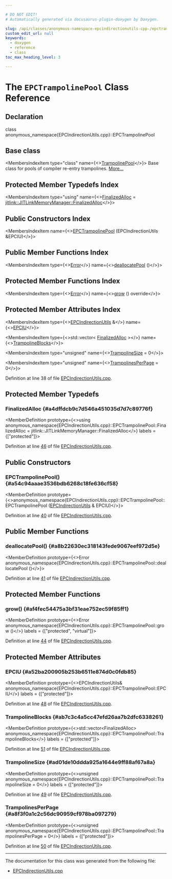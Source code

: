 ```yaml
---

# DO NOT EDIT!
# Automatically generated via docusaurus-plugin-doxygen by Doxygen.

slug: /api/classes/anonymous-namespace-epcindirectionutils-cpp-/epctrampolinepool
custom_edit_url: null
keywords:
  - doxygen
  - reference
  - class
toc_max_heading_level: 3

---
```





# The `EPCTrampolinePool` Class Reference

<DoxygenPage pluginConfig={pluginConfig}>



## Declaration

<CodeBlock>class anonymous_namespace{EPCIndirectionUtils.cpp}::EPCTrampolinePool</CodeBlock>

## Base class

<MembersIndex>

<MembersIndexItem
  type="class"
  name={<><a href="/docs/api/classes/llvm/orc/trampolinepool">TrampolinePool</a></>}>
Base class for pools of compiler re-entry trampolines. <a href="/docs/api/classes/llvm/orc/trampolinepool/#details">More...</a>
</MembersIndexItem>

</MembersIndex>

## Protected Member Typedefs Index

<MembersIndex>

<MembersIndexItem
  type="using"
  name={<><a href="#a4dffdcb9c7d546a451035d7d7c89776f">FinalizedAlloc</a> = <a href="/docs/api/classes/llvm/jitlink/jitlinkmemorymanager/finalizedalloc">jitlink::JITLinkMemoryManager::FinalizedAlloc</a></>}>
</MembersIndexItem>

</MembersIndex>

## Public Constructors Index

<MembersIndex>

<MembersIndexItem
  name={<><a href="#a54c94aaae3536bdb6268c18fe636cf58">EPCTrampolinePool</a> (EPCIndirectionUtils &amp;EPCIU)</>}>
</MembersIndexItem>

</MembersIndex>

## Public Member Functions Index

<MembersIndex>

<MembersIndexItem
  type={<><a href="/docs/api/classes/llvm/error">Error</a></>}
  name={<><a href="#a8b22630ec318143fede9067eef972d5e">deallocatePool</a> ()</>}>
</MembersIndexItem>

</MembersIndex>

## Protected Member Functions Index

<MembersIndex>

<MembersIndexItem
  type={<><a href="/docs/api/classes/llvm/error">Error</a></>}
  name={<><a href="#af4fec54475a3bf31eae752ec59f85ff1">grow</a> () override</>}>
</MembersIndexItem>

</MembersIndex>

## Protected Member Attributes Index

<MembersIndex>

<MembersIndexItem
  type={<><a href="/docs/api/classes/llvm/orc/epcindirectionutils">EPCIndirectionUtils</a> &amp;</>}
  name={<><a href="#a52ba200905b253b6511e874d0c0fdb85">EPCIU</a></>}>
</MembersIndexItem>

<MembersIndexItem
  type={<>std::vector&lt; <a href="#a4dffdcb9c7d546a451035d7d7c89776f">FinalizedAlloc</a> &gt;</>}
  name={<><a href="#ab7c3c4a5cc47efd26aa7b2dfc6338261">TrampolineBlocks</a></>}>
</MembersIndexItem>

<MembersIndexItem
  type="unsigned"
  name={<><a href="#ad01de10ddda925a1644e9ff88af67a8a">TrampolineSize</a> = 0</>}>
</MembersIndexItem>

<MembersIndexItem
  type="unsigned"
  name={<><a href="#a8f3f0a1c2c56dc90959cf978ba097279">TrampolinesPerPage</a> = 0</>}>
</MembersIndexItem>

</MembersIndex>


Definition at line 38 of file <a href="/docs/api/files/lib/lib/executionengine/lib/executionengine/orc/epcindirectionutils-cpp">EPCIndirectionUtils.cpp</a>.

<SectionDefinition>

## Protected Member Typedefs

### FinalizedAlloc {#a4dffdcb9c7d546a451035d7d7c89776f}

<MemberDefinition
  prototype={<>using anonymous&#95;namespace&#123;EPCIndirectionUtils.cpp&#125;::EPCTrampolinePool::FinalizedAlloc =  jitlink::JITLinkMemoryManager::FinalizedAlloc</>}
  labels = {["protected"]}>

Definition at line <a href="/docs/api/files/lib/lib/executionengine/lib/executionengine/orc/epcindirectionutils-cpp/#l00046">46</a> of file <a href="/docs/api/files/lib/lib/executionengine/lib/executionengine/orc/epcindirectionutils-cpp">EPCIndirectionUtils.cpp</a>.
</MemberDefinition>

</SectionDefinition>

<SectionDefinition>

## Public Constructors

### EPCTrampolinePool() {#a54c94aaae3536bdb6268c18fe636cf58}

<MemberDefinition
  prototype={<>anonymous&#95;namespace&#123;EPCIndirectionUtils.cpp&#125;::EPCTrampolinePool::EPCTrampolinePool (<a href="/docs/api/classes/llvm/orc/epcindirectionutils">EPCIndirectionUtils</a> &amp; EPCIU)</>}>

Definition at line <a href="/docs/api/files/lib/lib/executionengine/lib/executionengine/orc/epcindirectionutils-cpp/#l00040">40</a> of file <a href="/docs/api/files/lib/lib/executionengine/lib/executionengine/orc/epcindirectionutils-cpp">EPCIndirectionUtils.cpp</a>.
</MemberDefinition>

</SectionDefinition>

<SectionDefinition>

## Public Member Functions

### deallocatePool() {#a8b22630ec318143fede9067eef972d5e}

<MemberDefinition
  prototype={<>Error anonymous&#95;namespace&#123;EPCIndirectionUtils.cpp&#125;::EPCTrampolinePool::deallocatePool ()</>}>

Definition at line <a href="/docs/api/files/lib/lib/executionengine/lib/executionengine/orc/epcindirectionutils-cpp/#l00041">41</a> of file <a href="/docs/api/files/lib/lib/executionengine/lib/executionengine/orc/epcindirectionutils-cpp">EPCIndirectionUtils.cpp</a>.
</MemberDefinition>

</SectionDefinition>

<SectionDefinition>

## Protected Member Functions

### grow() {#af4fec54475a3bf31eae752ec59f85ff1}

<MemberDefinition
  prototype={<>Error anonymous&#95;namespace&#123;EPCIndirectionUtils.cpp&#125;::EPCTrampolinePool::grow ()</>}
  labels = {["protected", "virtual"]}>

Definition at line <a href="/docs/api/files/lib/lib/executionengine/lib/executionengine/orc/epcindirectionutils-cpp/#l00044">44</a> of file <a href="/docs/api/files/lib/lib/executionengine/lib/executionengine/orc/epcindirectionutils-cpp">EPCIndirectionUtils.cpp</a>.
</MemberDefinition>

</SectionDefinition>

<SectionDefinition>

## Protected Member Attributes

### EPCIU {#a52ba200905b253b6511e874d0c0fdb85}

<MemberDefinition
  prototype={<>EPCIndirectionUtils&amp; anonymous&#95;namespace&#123;EPCIndirectionUtils.cpp&#125;::EPCTrampolinePool::EPCIU</>}
  labels = {["protected"]}>

Definition at line <a href="/docs/api/files/lib/lib/executionengine/lib/executionengine/orc/epcindirectionutils-cpp/#l00048">48</a> of file <a href="/docs/api/files/lib/lib/executionengine/lib/executionengine/orc/epcindirectionutils-cpp">EPCIndirectionUtils.cpp</a>.
</MemberDefinition>

### TrampolineBlocks {#ab7c3c4a5cc47efd26aa7b2dfc6338261}

<MemberDefinition
  prototype={<>std::vector&lt;FinalizedAlloc&gt; anonymous&#95;namespace&#123;EPCIndirectionUtils.cpp&#125;::EPCTrampolinePool::TrampolineBlocks</>}
  labels = {["protected"]}>

Definition at line <a href="/docs/api/files/lib/lib/executionengine/lib/executionengine/orc/epcindirectionutils-cpp/#l00051">51</a> of file <a href="/docs/api/files/lib/lib/executionengine/lib/executionengine/orc/epcindirectionutils-cpp">EPCIndirectionUtils.cpp</a>.
</MemberDefinition>

### TrampolineSize {#ad01de10ddda925a1644e9ff88af67a8a}

<MemberDefinition
  prototype={<>unsigned anonymous&#95;namespace&#123;EPCIndirectionUtils.cpp&#125;::EPCTrampolinePool::TrampolineSize = 0</>}
  labels = {["protected"]}>

Definition at line <a href="/docs/api/files/lib/lib/executionengine/lib/executionengine/orc/epcindirectionutils-cpp/#l00049">49</a> of file <a href="/docs/api/files/lib/lib/executionengine/lib/executionengine/orc/epcindirectionutils-cpp">EPCIndirectionUtils.cpp</a>.
</MemberDefinition>

### TrampolinesPerPage {#a8f3f0a1c2c56dc90959cf978ba097279}

<MemberDefinition
  prototype={<>unsigned anonymous&#95;namespace&#123;EPCIndirectionUtils.cpp&#125;::EPCTrampolinePool::TrampolinesPerPage = 0</>}
  labels = {["protected"]}>

Definition at line <a href="/docs/api/files/lib/lib/executionengine/lib/executionengine/orc/epcindirectionutils-cpp/#l00050">50</a> of file <a href="/docs/api/files/lib/lib/executionengine/lib/executionengine/orc/epcindirectionutils-cpp">EPCIndirectionUtils.cpp</a>.
</MemberDefinition>

</SectionDefinition>

<hr/>

The documentation for this class was generated from the following file:

<ul>
<li><a href="/docs/api/files/lib/lib/executionengine/lib/executionengine/orc/epcindirectionutils-cpp">EPCIndirectionUtils.cpp</a></li>
</ul>

</DoxygenPage>
